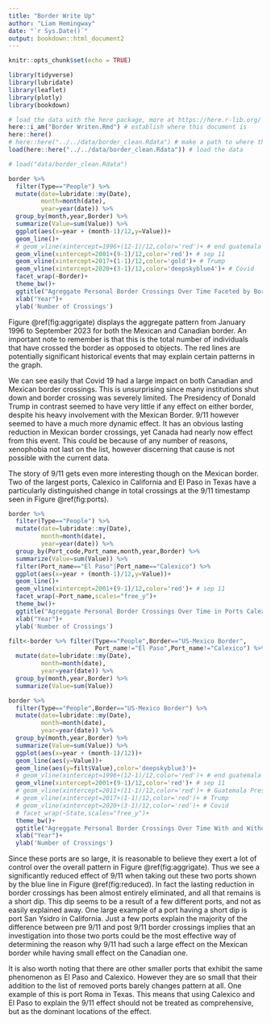 ```yaml
---
title: "Border Write Up"
author: "Liam Hemingway"
date: "`r Sys.Date()`"
output: bookdown::html_document2
---
```


```r
knitr::opts_chunk$set(echo = TRUE)
```

```r
library(tidyverse)
library(lubridate)
library(leaflet)
library(plotly)
library(bookdown)
```
```r
# load the data with the here package, more at https://here.r-lib.org/
here::i_am("Border Writen.Rmd") # establish where this document is
here::here()
# here::here("../../data/border_clean.Rdata") # make a path to where the data is
load(here::here("../../data/border_clean.Rdata")) # load the data

# load("data/border_clean.Rdata")
```

```r
border %>%
  filter(Type=="People") %>%
  mutate(date=lubridate::my(Date),
         month=month(date),
         year=year(date)) %>%
  group_by(month,year,Border) %>%
  summarize(Value=sum(Value)) %>%
  ggplot(aes(x=year + (month-1)/12,y=Value))+
  geom_line()+
  # geom_vline(xintercept=1996+(12-1)/12,color='red')+ # end guatemala civil war
  geom_vline(xintercept=2001+(9-1)/12,color='red')+ # sep 11
  geom_vline(xintercept=2017+(1-1)/12,color='gold')+ # Trump
  geom_vline(xintercept=2020+(3-1)/12,color='deepskyblue4')+ # Covid
  facet_wrap(~Border)+
  theme_bw()+
  ggtitle("Agreggate Personal Border Crossings Over Time Faceted by Border")+
  xlab("Year")+
  ylab('Number of Crossings')
```
Figure \@ref(fig:aggrigate) displays the aggregate pattern from January 1996 to September 2023 for both the Mexican and Canadian border. An important note to remember is that this is the total number of individuals that have crossed the border as opposed to objects. The red lines are potentially significant historical events that may explain certain patterns in the graph.

We can see easily that Covid 19 had a large impact on both Canadian and Mexican border crossings. This is unsurprising since many institutions shut down and border crossing was severely limited. The Presidency of Donald Trump in contrast seemed to have very little if any effect on either border, despite his heavy involvement with the Mexican Border. 9/11 however seemed to have a much more dynamic effect. It has an obvious lasting reduction in Mexican border crossings, yet Canada had nearly now effect from this event. This could be because of any number of reasons, xenophobia not last on the list, however discerning that cause is not possible with the current data.

The story of 9/11 gets even more interesting though on the Mexican border. Two of the largest ports, Calexico in California and El Paso in Texas have a particularly distinguished change in total crossings at the 9/11 timestamp seen in Figure \@ref(fig:ports).
```r
border %>%
  filter(Type=="People") %>%
  mutate(date=lubridate::my(Date),
         month=month(date),
         year=year(date)) %>%
  group_by(Port_code,Port_name,month,year,Border) %>%
  summarize(Value=sum(Value)) %>%
  filter(Port_name=="El Paso"|Port_name=="Calexico") %>%
  ggplot(aes(x=year + (month-1)/12,y=Value))+
  geom_line()+
  geom_vline(xintercept=2001+(9-1)/12,color='red')+ # sep 11
  facet_wrap(~Port_name,scales="free_y")+
  theme_bw()+
  ggtitle("Agreggate Personal Border Crossings Over Time in Ports Calexico and El Paso")+
  xlab("Year")+
  ylab('Number of Crossings')

```
```r
filt<-border %>% filter(Type=="People",Border=="US-Mexico Border",
                        Port_name!="El Paso",Port_name!="Calexico") %>%
  mutate(date=lubridate::my(Date),
         month=month(date),
         year=year(date)) %>%
  group_by(month,year,Border) %>%
  summarize(Value=sum(Value))
```
```r
border %>%
  filter(Type=="People",Border=="US-Mexico Border") %>%
  mutate(date=lubridate::my(Date),
         month=month(date),
         year=year(date)) %>%
  group_by(month,year,Border) %>%
  summarize(Value=sum(Value)) %>%
  ggplot(aes(x=year + (month-1)/12))+
  geom_line(aes(y=Value))+
  geom_line(aes(y=filt$Value),color='deepskyblue3')+
  # geom_vline(xintercept=1996+(12-1)/12,color='red')+ # end guatemala civil war
  geom_vline(xintercept=2001+(9-1)/12,color='red')+ # sep 11
  # geom_vline(xintercept=2011+(11-1)/12,color='red')+ # Guatemala President
  # geom_vline(xintercept=2017+(1-1)/12,color='red')+ # Trump
  # geom_vline(xintercept=2020+(3-1)/12,color='red')+ # Covid
  # facet_wrap(~State,scales="free_y")+
  theme_bw()+
  ggtitle("Agreggate Personal Border Crossings Over Time With and Without El Paso\nand Calexico")+
  xlab("Year")+
  ylab('Number of Crossings')
```
Since these ports are so large, it is reasonable to believe they exert a lot of control over the overall pattern in Figure \@ref(fig:aggrigate). Thus we see a significantly reduced effect of 9/11 when taking out these two ports shown by the blue line in Figure \@ref(fig:reduced). In fact the lasting reduction in border crossings has been almost entirely eliminated, and all that remains is a short dip. This dip seems to be a result of a few different ports, and not as easily explained away. One large example of a port having a short dip is port San Ysidro in California. Just a few ports explain the majority of the difference between pre 9/11 and post 9/11 border crossings implies that an investigation into those two ports could be the most effective way of determining the reason why 9/11 had such a large effect on the Mexican border while having small effect on the Canadian one.

It is also worth noting that there are other smaller ports that exhibit the same phenomenon as El Paso and Calexico. However they are so small that their addition to the list of removed ports barely changes pattern at all. One example of this is port Roma in Texas. This means that using Calexico and El Paso to explain the 9/11 effect should not be treated as comprehensive, but as the dominant locations of the effect.
